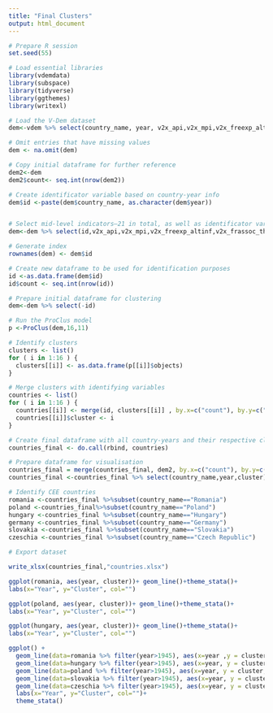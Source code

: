```yaml
---
title: "Final Clusters"
output: html_document
---
```


```r
# Prepare R session
set.seed(55)
```

```r
# Load essential libraries
library(vdemdata)
library(subspace)
library(tidyverse)
library(ggthemes)
library(writexl)
```

```r
# Load the V-Dem dataset
dem<-vdem %>% select(country_name, year, v2x_api,v2x_mpi,v2x_freexp_altinf,v2x_frassoc_thick,v2x_suffr,v2xel_frefair,v2x_elecoff, v2x_liberal, v2xcl_rol, v2x_jucon, v2xlg_legcon, v2x_partip, v2x_cspart,v2xdd_dd, v2xel_locelec, v2xel_regelec,v2xdl_delib, v2x_egal, v2xeg_eqprotec,v2xeg_eqaccess,v2xeg_eqdr)

```

```r

# Omit entries that have missing values
dem <- na.omit(dem) 

# Copy initial dataframe for further reference
dem2<-dem
dem2$count<- seq.int(nrow(dem2))

# Create identificator variable based on country-year info
dem$id <-paste(dem$country_name, as.character(dem$year))


# Select mid-level indicators—21 in total, as well as identificator variables
dem<-dem %>% select(id,v2x_api,v2x_mpi,v2x_freexp_altinf,v2x_frassoc_thick,v2x_suffr,v2xel_frefair,v2x_elecoff, v2x_liberal, v2xcl_rol, v2x_jucon, v2xlg_legcon, v2x_partip, v2x_cspart,v2xdd_dd, v2xel_locelec, v2xel_regelec,v2xdl_delib, v2x_egal, v2xeg_eqprotec,v2xeg_eqaccess,v2xeg_eqdr)

# Generate index
rownames(dem) <- dem$id

# Create new dataframe to be used for identification purposes
id <-as.data.frame(dem$id)
id$count <- seq.int(nrow(id))

# Prepare initial dataframe for clustering
dem<-dem %>% select(-id)
```


```r
# Run the ProClus model
p <-ProClus(dem,16,11)

# Identify clusters
clusters <- list()
for ( i in 1:16 ) {
  clusters[[i]] <- as.data.frame(p[[i]]$objects)
}

# Merge clusters with identifying variables 
countries <- list()
for ( i in 1:16 ) {
  countries[[i]] <- merge(id, clusters[[i]] , by.x=c("count"), by.y=c("p[[i]]$objects"))
  countries[[i]]$cluster <- i
}

# Create final dataframe with all country-years and their respective cluster
countries_final <- do.call(rbind, countries)

# Prepare dataframe for visualisation
countries_final = merge(countries_final, dem2, by.x=c("count"), by.y=c("count"))
countries_final <-countries_final %>% select(country_name,year,cluster)

```


```r
# Identify CEE countries
romania <-countries_final %>%subset(country_name=="Romania")
poland <-countries_final%>%subset(country_name=="Poland")
hungary <-countries_final %>%subset(country_name=="Hungary")
germany <-countries_final %>%subset(country_name=="Germany")
slovakia <-countries_final %>%subset(country_name=="Slovakia")
czeschia <-countries_final %>%subset(country_name=="Czech Republic")

# Export dataset

write_xlsx(countries_final,"countries.xlsx")

```


```r
ggplot(romania, aes(year, cluster))+ geom_line()+theme_stata()+
labs(x="Year", y="Cluster", col="")

```

```r
ggplot(poland, aes(year, cluster))+ geom_line()+theme_stata()+
labs(x="Year", y="Cluster", col="")

```

```r
ggplot(hungary, aes(year, cluster))+ geom_line()+theme_stata()+
labs(x="Year", y="Cluster", col="")

```

```r
ggplot() + 
  geom_line(data=romania %>% filter(year>1945), aes(x=year ,y = cluster, color="Romania")) + 
  geom_line(data=hungary %>% filter(year>1945), aes(x=year, y = cluster,color="Hungary"))+
  geom_line(data=poland %>% filter(year>1945), aes(x=year, y = cluster,color="Poland"))+
  geom_line(data=slovakia %>% filter(year>1945), aes(x=year, y = cluster,color="Slovakia"))+
  geom_line(data=czeschia %>% filter(year>1945), aes(x=year, y = cluster,color="Czech Republic"))+
  labs(x="Year", y="Cluster", col="")+
  theme_stata()
```


